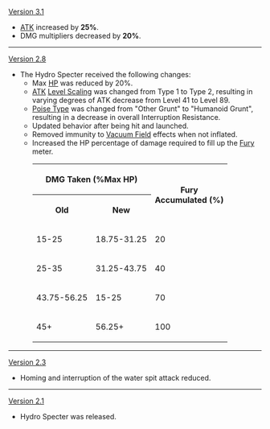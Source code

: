 {{Change History/Header}}
[[Version 3.1]]
* [[ATK]] increased by '''25%'''.
* DMG multipliers decreased by '''20%'''.
----
[[Version 2.8]]
* The Hydro Specter received the following changes:
** Max [[HP]] was reduced by 20%.
** [[ATK]] [[Enemy/Level Scaling|Level Scaling]] was changed from Type 1 to Type 2, resulting in varying degrees of ATK decrease from Level 41 to Level 89.
** [[Interruption Resistance/Poise#Poise Type|Poise Type]] was changed from "Other Grunt" to "Humanoid Grunt", resulting in a decrease in overall Interruption Resistance.
** Updated behavior after being hit and launched.
** Removed immunity to [[Vacuum Field]] effects when not inflated.
** Increased the HP percentage of damage required to fill up the [[Fury]] meter.<table class="fandom-table"><tr><th colspan="2">DMG Taken (%Max HP)</th><th rowspan="2">Fury<br>Accumulated (%)</th><tr><th>Old</th><th>New</th></tr><tr><td>15-25</td><td>18.75-31.25</td><td>20</td></tr><tr><td>25-35</td><td>31.25-43.75</td><td>40</td></tr><tr><td>43.75-56.25</td><td>15-25</td><td>70</td></tr><tr><td>45+</td><td>56.25+</td><td>100</td></tr></table>
----
[[Version 2.3]]
* Homing and interruption of the water spit attack reduced.
----
[[Version 2.1]]
* Hydro Specter was released.